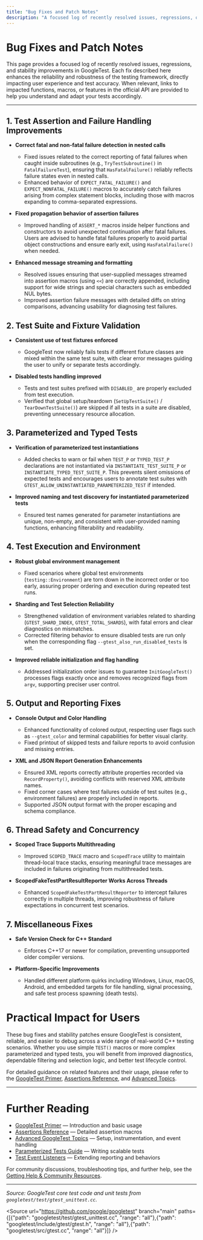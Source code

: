 ```yaml
---
title: "Bug Fixes and Patch Notes"
description: "A focused log of recently resolved issues, regressions, or stability fixes. Summarizes how each fix improves the framework and points to relevant documentation or impacted usage."
---
```


# Bug Fixes and Patch Notes

This page provides a focused log of recently resolved issues, regressions, and stability improvements in GoogleTest. Each fix described here enhances the reliability and robustness of the testing framework, directly impacting user experience and test accuracy. When relevant, links to impacted functions, macros, or features in the official API are provided to help you understand and adapt your tests accordingly.

---

## 1. Test Assertion and Failure Handling Improvements

- **Correct fatal and non-fatal failure detection in nested calls**
  - Fixed issues related to the correct reporting of fatal failures when caught inside subroutines (e.g., `TryTestSubroutine()` in `FatalFailureTest`), ensuring that `HasFatalFailure()` reliably reflects failure states even in nested calls.
  - Enhanced behavior of `EXPECT_FATAL_FAILURE()` and `EXPECT_NONFATAL_FAILURE()` macros to accurately catch failures arising from complex statement blocks, including those with macros expanding to comma-separated expressions.

- **Fixed propagation behavior of assertion failures**
  - Improved handling of `ASSERT_*` macros inside helper functions and constructors to avoid unexpected continuation after fatal failures. Users are advised to handle fatal failures properly to avoid partial object constructions and ensure early exit, using `HasFatalFailure()` when needed.

- **Enhanced message streaming and formatting**
  - Resolved issues ensuring that user-supplied messages streamed into assertion macros (using `<<`) are correctly appended, including support for wide strings and special characters such as embedded NUL bytes.
  - Improved assertion failure messages with detailed diffs on string comparisons, advancing usability for diagnosing test failures.

## 2. Test Suite and Fixture Validation

- **Consistent use of test fixtures enforced**
  - GoogleTest now reliably fails tests if different fixture classes are mixed within the same test suite, with clear error messages guiding the user to unify or separate tests accordingly.

- **Disabled tests handling improved**
  - Tests and test suites prefixed with `DISABLED_` are properly excluded from test execution.
  - Verified that global setup/teardown (`SetUpTestSuite()` / `TearDownTestSuite()`) are skipped if all tests in a suite are disabled, preventing unnecessary resource allocation.

## 3. Parameterized and Typed Tests

- **Verification of parameterized test instantiations**
  - Added checks to warn or fail when `TEST_P` or `TYPED_TEST_P` declarations are not instantiated via `INSTANTIATE_TEST_SUITE_P` or `INSTANTIATE_TYPED_TEST_SUITE_P`. This prevents silent omissions of expected tests and encourages users to annotate test suites with `GTEST_ALLOW_UNINSTANTIATED_PARAMETERIZED_TEST` if intended.

- **Improved naming and test discovery for instantiated parameterized tests**
  - Ensured test names generated for parameter instantiations are unique, non-empty, and consistent with user-provided naming functions, enhancing filterability and readability.

## 4. Test Execution and Environment

- **Robust global environment management**
  - Fixed scenarios where global test environments (`testing::Environment`) are torn down in the incorrect order or too early, assuring proper ordering and execution during repeated test runs.

- **Sharding and Test Selection Reliability**
  - Strengthened validation of environment variables related to sharding (`GTEST_SHARD_INDEX`, `GTEST_TOTAL_SHARDS`), with fatal errors and clear diagnostics on mismatches.
  - Corrected filtering behavior to ensure disabled tests are run only when the corresponding flag `--gtest_also_run_disabled_tests` is set.

- **Improved reliable initialization and flag handling**
  - Addressed initialization order issues to guarantee `InitGoogleTest()` processes flags exactly once and removes recognized flags from `argv`, supporting preciser user control.

## 5. Output and Reporting Fixes

- **Console Output and Color Handling**
  - Enhanced functionality of colored output, respecting user flags such as `--gtest_color` and terminal capabilities for better visual clarity.
  - Fixed printout of skipped tests and failure reports to avoid confusion and missing entries.

- **XML and JSON Report Generation Enhancements**
  - Ensured XML reports correctly attribute properties recorded via `RecordProperty()`, avoiding conflicts with reserved XML attribute names.
  - Fixed corner cases where test failures outside of test suites (e.g., environment failures) are properly included in reports.
  - Supported JSON output format with the proper escaping and schema compliance.

## 6. Thread Safety and Concurrency

- **Scoped Trace Supports Multithreading**
  - Improved `SCOPED_TRACE` macro and `ScopedTrace` utility to maintain thread-local trace stacks, ensuring meaningful trace messages are included in failures originating from multithreaded tests.

- **ScopedFakeTestPartResultReporter Works Across Threads**
  - Enhanced `ScopedFakeTestPartResultReporter` to intercept failures correctly in multiple threads, improving robustness of failure expectations in concurrent test scenarios.

## 7. Miscellaneous Fixes

- **Safe Version Check for C++ Standard**
  - Enforces C++17 or newer for compilation, preventing unsupported older compiler versions.

- **Platform-Specific Improvements**
  - Handled different platform quirks including Windows, Linux, macOS, Android, and embedded targets for file handling, signal processing, and safe test process spawning (death tests).

# Practical Impact for Users

These bug fixes and stability patches ensure GoogleTest is consistent, reliable, and easier to debug across a wide range of real-world C++ testing scenarios. Whether you use simple `TEST()` macros or more complex parameterized and typed tests, you will benefit from improved diagnostics, dependable filtering and selection logic, and better test lifecycle control.

For detailed guidance on related features and their usage, please refer to the [GoogleTest Primer](https://github.com/google/googletest/blob/main/docs/primer.md), [Assertions Reference](https://github.com/google/googletest/blob/main/docs/reference/assertions.md), and [Advanced Topics](https://github.com/google/googletest/blob/main/docs/advanced.md).

---

# Further Reading

- [GoogleTest Primer](https://github.com/google/googletest/blob/main/docs/primer.md) — Introduction and basic usage
- [Assertions Reference](https://github.com/google/googletest/blob/main/docs/reference/assertions.md) — Detailed assertion macros
- [Advanced GoogleTest Topics](https://github.com/google/googletest/blob/main/docs/advanced.md) — Setup, instrumentation, and event handling
- [Parameterized Tests Guide](https://github.com/google/googletest/blob/main/docs/reference/testing.md#parameterized-tests) — Writing scalable tests
- [Test Event Listeners](https://github.com/google/googletest/blob/main/docs/reference/testing.md#TestEventListener) — Extending reporting and behaviors

For community discussions, troubleshooting tips, and further help, see the [Getting Help & Community Resources](../getting-started/troubleshooting/finding-support.md).

---

_Source: GoogleTest core test code and unit tests from `googletest/test/gtest_unittest.cc`._

<Source url="https://github.com/google/googletest" branch="main" paths={[{"path": "googletest/test/gtest_unittest.cc", "range": "all"},{"path": "googletest/include/gtest/gtest.h", "range": "all"},{"path": "googletest/src/gtest.cc", "range": "all"}]} />